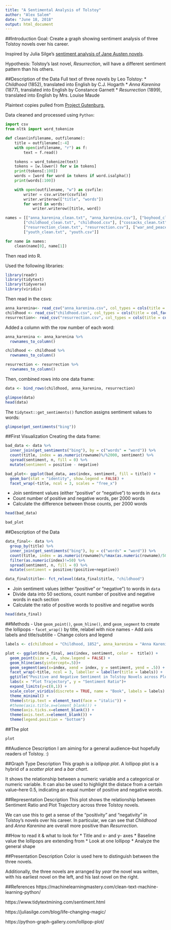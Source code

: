 ```yaml
---
title: "A Sentimental Analysis of Tolstoy"
author: "Alex Salem"
date: "June 18, 2018"
output: html_document
---
```

##Introduction
Goal: Create a graph showing sentiment analysis of three Tolstoy novels over his career.

Inspired by Julia Silge's [sentiment analysis of Jane Austen novels](https://juliasilge.com/blog/life-changing-magic/).

Hypothesis: Tolstoy's last novel, *Resurrection*, will have a different sentiment pattern than his others.

##Description of the Data
Full text of three novels by Leo Tolstoy:
  * *Childhood* (1852), translated into English by C.J. Hogarth
  * *Anna Karenina* (1877), translated into English by Constance Garnett
  * *Resurrection* (1899), translated into English by Mrs. Louise Maude

Plaintext copies pulled from [Project Gutenburg.](http://www.gutenberg.org/)

Data cleaned and processed using `Python`:
```python
import csv
from nltk import word_tokenize

def clean(infilename, outfilename):
	title = outfilename[:-4]
	with open(infilename, "r") as f:
		text = f.read()

	tokens = word_tokenize(text)
	tokens = [w.lower() for w in tokens]
	print(tokens[:100])
	words = [word for word in tokens if word.isalpha()]
	print(words[:100])

	with open(outfilename, "w") as csvfile:
		writer = csv.writer(csvfile)
		writer.writerow(["title", "words"])
		for word in words:
			writer.writerow([title, word])

names = [["anna_karenina_clean.txt", "anna_karenina.csv"], ["boyhood_clean.txt", "boyhood.csv"], 
		["childhood_clean.txt", "childhood.csv"], ["cossacks_clean.txt", "cossacks.csv"],
		["resurrection_clean.txt", "resurrection.csv"], ["war_and_peace_clean.txt", "war_and_peace.csv"],
		["youth_clean.txt", "youth.csv"]]

for name in names:
	clean(name[0], name[1])
```
Then read into R.

Used the following libraries:
```r
library(readr)
library(tidytext)
library(tidyverse)
library(viridis)
```

Then read in the csvs:
```r
anna_karenina<- read_csv("anna_karenina.csv", col_types = cols(title = col_factor(levels = NULL)))
childhood <- read_csv("childhood.csv", col_types = cols(title = col_factor(levels = NULL)))
resurrection<- read_csv("resurrection.csv", col_types = cols(title = col_factor(levels = NULL)))
```

Added a column with the row number of each word:
```r
anna_karenina <- anna_karenina %>% 
  rownames_to_column()

childhood <- childhood %>% 
  rownames_to_column()

resurrection <- resurrection %>% 
  rownames_to_column()

```

Then, combined rows into one data frame:
```r
data <- bind_rows(childhood, anna_karenina, resurrection)
```

```r
glimpse(data)
head(data)
```

The `tidytext::get_sentiments()` function assigns sentiment values to words:

```r
glimpse(get_sentiments("bing"))
```

##First Visualization
Creating the data frame:
```r
bad_data <- data %>% 
  inner_join(get_sentiments("bing"), by = c("words" = "word")) %>%
  count(title, index = as.numeric(rowname)%/%2000, sentiment) %>%
  spread(sentiment, n, fill = 0) %>%
  mutate(sentiment = positive - negative)

bad_plot<- ggplot(bad_data, aes(index, sentiment, fill = title)) +
  geom_bar(stat = "identity", show.legend = FALSE) +
  facet_wrap(~title, ncol = 3, scales = "free_x")
```
* Join sentiment values (either "positive" or "negative") to words in `data`
* Count number of positive and negative words, per 2000 words
* Calculate the difference between those counts, per 2000 words

```r
head(bad_data)
```
```r
bad_plot
```


##Description of the Data
```r
data_final<- data %>% 
  group_by(title) %>% 
  inner_join(get_sentiments("bing"), by = c("words" = "word")) %>% 
  count(title, index = as.numeric(rowname)%/%max(as.numeric(rowname)/50), sentiment) %>%
  filter(as.numeric(index)!=50) %>% 
  spread(sentiment, n, fill = 0) %>%
  mutate(sentiment = positive/(positive+negative))

data_final$title<- fct_relevel(data_final$title, "childhood")
```
- Join sentiment values (either "positive" or "negative") to words in `data`
- Divide data into 50 sections, count number of positive and negative words in each section
- Calculate the ratio of positive words to positive and negative words

```r
head(data_final)
```


##Methods
- Use `geom_point()`, `geom_hline()`, and `geom_segment` to create the lollipops
- `facet_wrap()` by title, relabel with nice names
- Add axis labels and title/subtitle
- Change colors and legend
```r
labels <- c(childhood = "Childhood, 1852", anna_karenina = "Anna Karenina, 1877", resurrection = "Resurrection, 1899")

plot <- ggplot(data_final, aes(index, sentiment, color =  title)) +
  geom_point(size = .8, show.legend = FALSE) +
  geom_hline(aes(yintercept=.5))+
  geom_segment(aes(x=index, xend = index, y = sentiment, yend = .5)) +
  facet_wrap(~title, ncol = 3, labeller = labeller(title = labels)) +
  ggtitle("Positive and Negative Sentiment in Tolstoy Novels across Plot Trajectory", subtitle = "Sentiment Ratio = Positive Words / (Positive Words + Negative Words) \nSentiment Ratio > 0.5 indicates more positive than negative words \nSentiment Ratio < 0.5 indicates more negative than positive words      ") +
  labs(x = "Plot Trajectory", y = "Sentiment Ratio")+
  expand_limits(y=c(0,1)) +
  scale_color_viridis(discrete = TRUE, name = "Book", labels = labels) +
  theme_minimal() +
  theme(strip.text = element_text(face = "italic")) +
  #theme(axis.title.x=element_blank()) +
  theme(axis.ticks.x=element_blank()) +
  theme(axis.text.x=element_blank()) +
  theme(legend.position = "bottom")

```

##The plot
```r
plot
``` 


##Audience Description
I am aiming for a general audience--but hopefully readers of Tolstoy. :)


##Graph Type Description
This graph is a *lollipop plot*. A lollipop plot is a hybrid of a *scatter plot* and a *bar chart*. 

It shows the relationship between a numeric variable and a categorical or numeric variable. It can also be used to highlight the distace from a certain value--here 0.5, indicating an equal number of positive and negative words.


##Representation Description
This plot shows the relationship between Sentiment Ratio and Plot Trajectory across three Tolstoy novels.

We can use this to get a sense of the "positivity" and "negativity" in Tolstoy's novels over his career. In particular, we can see that *Childhood* and *Anna Karenina* are overall more positive than *Resurrection*.

##How to read it & what to look for
* Title and x- and y- axes
* Baseline value the lollipops are extending from
* Look at one lollipop
* Analyze the general shape

##Presentation Description
Color is used here to distinguish between the three novels.

Additionally, the three novels are arranged by *year* the novel was written, with his earliest novel on the left, and his last novel on the right.


##References
https://machinelearningmastery.com/clean-text-machine-learning-python/

https://www.tidytextmining.com/sentiment.html

https://juliasilge.com/blog/life-changing-magic/

https://python-graph-gallery.com/lollipop-plot/

